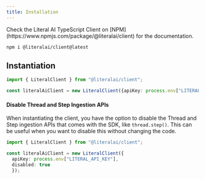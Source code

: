 ```yaml
---
title: Installation
---
```


<Note>
  Check the Literal AI TypeScript Client on [NPM](https://www.npmjs.com/package/@literalai/client) for the documentation.
</Note>

```shell
npm i @literalai/client@latest
```


## Instantiation

```ts
import { LiteralClient } from "@literalai/client";

const literalAiClient = new LiteralClient({apiKey: process.env["LITERAL_API_KEY"]});
```

#### Disable Thread and Step Ingestion APIs

When instantiating the client, you have the option to disable the Thread and Step ingestion APIs that comes with the SDK, like `thread.step()`. This can be useful when you want to disable this without changing the code. 

```ts
import { LiteralClient } from "@literalai/client";

const literalAiClient = new LiteralClient({
  apiKey: process.env["LITERAL_API_KEY"],
  disabled: true
  });
```
